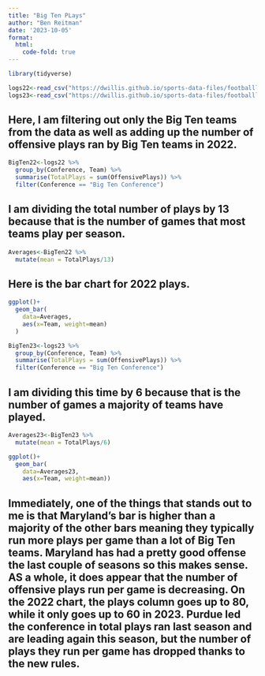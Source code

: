 ```yaml
--- 
title: "Big Ten PLays"
author: "Ben Reitman"
date: '2023-10-05'
format:
  html:
    code-fold: true
---
```


```r
library(tidyverse)

```
```r
logs22<-read_csv("https://dwillis.github.io/sports-data-files/footballlogs22.csv")
logs23<-read_csv("https://dwillis.github.io/sports-data-files/footballlogs23.csv")


```

## Here, I am filtering out only the Big Ten teams from the data as well as adding up the number of offensive plays ran by Big Ten teams in 2022.

```r
BigTen22<-logs22 %>% 
  group_by(Conference, Team) %>% 
  summarise(TotalPlays = sum(OffensivePlays)) %>% 
  filter(Conference == "Big Ten Conference")

```


## I am dividing the total number of plays by 13 because that is the number of games that most teams play per season. 
```r
Averages<-BigTen22 %>% 
  mutate(mean = TotalPlays/13)


```
  
  
## Here is the bar chart for 2022 plays.
```r
ggplot()+
  geom_bar(
    data=Averages,
    aes(x=Team, weight=mean)
  )
```
```r
BigTen23<-logs23 %>% 
  group_by(Conference, Team) %>% 
  summarise(TotalPlays = sum(OffensivePlays)) %>% 
  filter(Conference == "Big Ten Conference")
```

## I am dividing this time by 6 because that is the number of games a majority of teams have played.
```r
Averages23<-BigTen23 %>% 
  mutate(mean = TotalPlays/6)
```

```r
ggplot()+
  geom_bar(
    data=Averages23,
    aes(x=Team, weight=mean))
```
## Immediately, one of the things that stands out to me is that Maryland's bar is higher than a majority of the other bars meaning they typically run more plays per game than a lot of Big Ten teams. Maryland has had a pretty good offense the last couple of seasons so this makes sense. AS a whole, it does appear that the number of offensive plays run per game is decreasing. On the 2022 chart, the plays column goes up to 80, while it only goes up to 60 in 2023. Purdue led the conference in total plays ran last season and are leading again this season, but the number of plays they run per game has dropped thanks to the new rules. 
  
  
